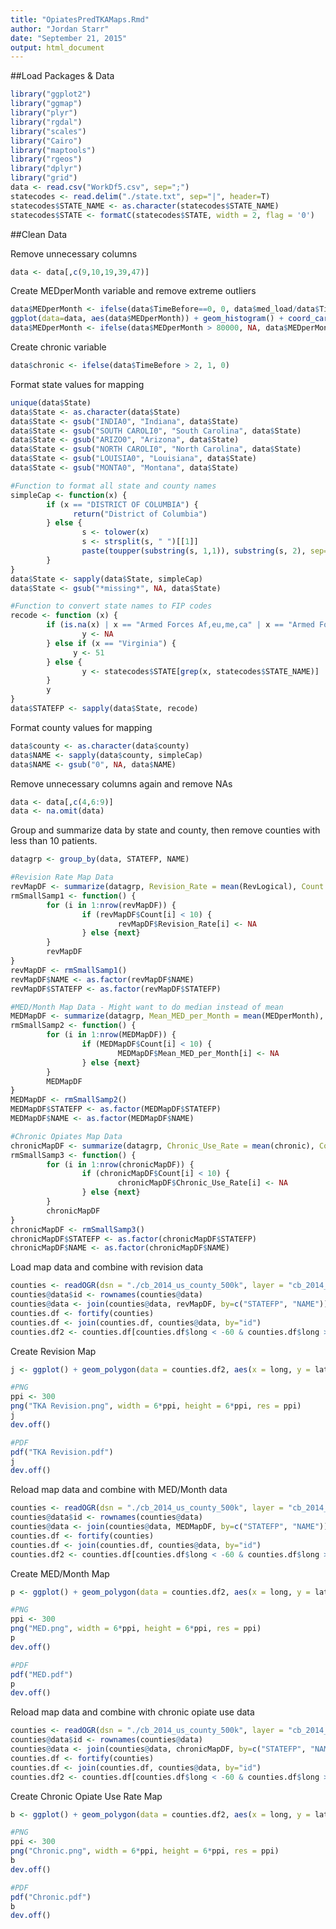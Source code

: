 ```yaml
---
title: "OpiatesPredTKAMaps.Rmd"
author: "Jordan Starr"
date: "September 21, 2015"
output: html_document
---
```

##Load Packages & Data
```r
library("ggplot2")
library("ggmap")
library("plyr")
library("rgdal")
library("scales")
library("Cairo")
library("maptools")
library("rgeos")
library("dplyr")
library("grid")
data <- read.csv("WorkDf5.csv", sep=";")
statecodes <- read.delim("./state.txt", sep="|", header=T)
statecodes$STATE_NAME <- as.character(statecodes$STATE_NAME)
statecodes$STATE <- formatC(statecodes$STATE, width = 2, flag = '0')
```

##Clean Data

Remove unnecessary columns
```r
data <- data[,c(9,10,19,39,47)]
```
Create MEDperMonth variable and remove extreme outliers
```r
data$MEDperMonth <- ifelse(data$TimeBefore==0, 0, data$med_load/data$TimeBefore)
ggplot(data=data, aes(data$MEDperMonth)) + geom_histogram() + coord_cartesian(ylim=c(0,5)) + scale_x_continuous(breaks=seq(50000,150000,10000))
data$MEDperMonth <- ifelse(data$MEDperMonth > 80000, NA, data$MEDperMonth)
```
Create chronic variable
```r
data$chronic <- ifelse(data$TimeBefore > 2, 1, 0)
```
Format state values for mapping
```r
unique(data$State)
data$State <- as.character(data$State)
data$State <- gsub("INDIA0", "Indiana", data$State)
data$State <- gsub("SOUTH CAROLI0", "South Carolina", data$State)
data$State <- gsub("ARIZO0", "Arizona", data$State)
data$State <- gsub("NORTH CAROLI0", "North Carolina", data$State)
data$State <- gsub("LOUISIA0", "Louisiana", data$State)
data$State <- gsub("MONTA0", "Montana", data$State)

#Function to format all state and county names
simpleCap <- function(x) {
        if (x == "DISTRICT OF COLUMBIA") {
              return("District of Columbia")  
        } else {
                s <- tolower(x)
                s <- strsplit(s, " ")[[1]]
                paste(toupper(substring(s, 1,1)), substring(s, 2), sep="", collapse=" ")
        }
}
data$State <- sapply(data$State, simpleCap)
data$State <- gsub("*missing*", NA, data$State)

#Function to convert state names to FIP codes
recode <- function (x) {
        if (is.na(x) | x == "Armed Forces Af,eu,me,ca" | x == "Armed Forces Amer (exc Ca0da)") {
                y <- NA
        } else if (x == "Virginia") {
              y <- 51
        } else {
                y <- statecodes$STATE[grep(x, statecodes$STATE_NAME)]
        }
        y
}
data$STATEFP <- sapply(data$State, recode)
```
Format county values for mapping
```r
data$county <- as.character(data$county)
data$NAME <- sapply(data$county, simpleCap)
data$NAME <- gsub("0", NA, data$NAME)
```
Remove unnecessary columns again and remove NAs
```r
data <- data[,c(4,6:9)]
data <- na.omit(data)
```
Group and summarize data by state and county, then remove counties with less than 10 patients.
```r
datagrp <- group_by(data, STATEFP, NAME)

#Revision Rate Map Data
revMapDF <- summarize(datagrp, Revision_Rate = mean(RevLogical), Count = n())
rmSmallSamp1 <- function() {
        for (i in 1:nrow(revMapDF)) {
                if (revMapDF$Count[i] < 10) {
                        revMapDF$Revision_Rate[i] <- NA
                } else {next}
        }
        revMapDF
}
revMapDF <- rmSmallSamp1() 
revMapDF$NAME <- as.factor(revMapDF$NAME)
revMapDF$STATEFP <- as.factor(revMapDF$STATEFP)

#MED/Month Map Data - Might want to do median instead of mean
MEDMapDF <- summarize(datagrp, Mean_MED_per_Month = mean(MEDperMonth), Count = n())
rmSmallSamp2 <- function() {
        for (i in 1:nrow(MEDMapDF)) {
                if (MEDMapDF$Count[i] < 10) {
                        MEDMapDF$Mean_MED_per_Month[i] <- NA
                } else {next}
        }
        MEDMapDF
}
MEDMapDF <- rmSmallSamp2() 
MEDMapDF$STATEFP <- as.factor(MEDMapDF$STATEFP)
MEDMapDF$NAME <- as.factor(MEDMapDF$NAME)

#Chronic Opiates Map Data
chronicMapDF <- summarize(datagrp, Chronic_Use_Rate = mean(chronic), Count = n())
rmSmallSamp3 <- function() {
        for (i in 1:nrow(chronicMapDF)) {
                if (chronicMapDF$Count[i] < 10) {
                        chronicMapDF$Chronic_Use_Rate[i] <- NA
                } else {next}
        }
        chronicMapDF
}
chronicMapDF <- rmSmallSamp3() 
chronicMapDF$STATEFP <- as.factor(chronicMapDF$STATEFP)
chronicMapDF$NAME <- as.factor(chronicMapDF$NAME)
```
Load map data and combine with revision data
```r
counties <- readOGR(dsn = "./cb_2014_us_county_500k", layer = "cb_2014_us_county_500k")
counties@data$id <- rownames(counties@data)
counties@data <- join(counties@data, revMapDF, by=c("STATEFP", "NAME"))
counties.df <- fortify(counties)
counties.df <- join(counties.df, counties@data, by="id")
counties.df2 <- counties.df[counties.df$long < -60 & counties.df$long > -130 & counties.df$lat > 25 & counties.df$lat < 50,]
```
Create Revision Map
```r
j <- ggplot() + geom_polygon(data = counties.df2, aes(x = long, y = lat, group = group, fill = Revision_Rate), color = "black", size = 0.05)+ coord_map() + scale_fill_distiller(palette = "Greens", labels = percent, breaks = pretty_breaks(n = 10)) + guides(fill = guide_legend(reverse = TRUE)) + theme_nothing(legend = TRUE) + labs(title = "TKA Revision Rates", fill = "") + theme(plot.title = element_text(size=20, family = "Times"),legend.key.height = unit(.35, "cm"),legend.position = c(.9, .3))

#PNG
ppi <- 300
png("TKA Revision.png", width = 6*ppi, height = 6*ppi, res = ppi)
j
dev.off()

#PDF
pdf("TKA Revision.pdf")
j
dev.off()
```
Reload map data and combine with MED/Month data
```r
counties <- readOGR(dsn = "./cb_2014_us_county_500k", layer = "cb_2014_us_county_500k")
counties@data$id <- rownames(counties@data)
counties@data <- join(counties@data, MEDMapDF, by=c("STATEFP", "NAME"))
counties.df <- fortify(counties)
counties.df <- join(counties.df, counties@data, by="id")
counties.df2 <- counties.df[counties.df$long < -60 & counties.df$long > -130 & counties.df$lat > 25 & counties.df$lat < 50,]
```
Create MED/Month Map
```r
p <- ggplot() + geom_polygon(data = counties.df2, aes(x = long, y = lat, group = group, fill = Mean_MED_per_Month), color = "black", size = 0.05)+ coord_map() + scale_fill_distiller(palette = "Greens", breaks = pretty_breaks(n = 10)) + guides(fill = guide_legend(reverse = TRUE)) + theme_nothing(legend = TRUE) + labs(title = "Mean Morphine Equivalents per Month per Patient", fill = "") + theme(plot.title = element_text(size=20, family = "Times"),legend.key.height = unit(.35, "cm"),legend.position = c(.9, .3))

#PNG
ppi <- 300
png("MED.png", width = 6*ppi, height = 6*ppi, res = ppi)
p
dev.off()

#PDF
pdf("MED.pdf")
p
dev.off()
```

Reload map data and combine with chronic opiate use data
```r
counties <- readOGR(dsn = "./cb_2014_us_county_500k", layer = "cb_2014_us_county_500k")
counties@data$id <- rownames(counties@data)
counties@data <- join(counties@data, chronicMapDF, by=c("STATEFP", "NAME"))
counties.df <- fortify(counties)
counties.df <- join(counties.df, counties@data, by="id")
counties.df2 <- counties.df[counties.df$long < -60 & counties.df$long > -130 & counties.df$lat > 25 & counties.df$lat < 50,]
```

Create Chronic Opiate Use Rate Map
```r
b <- ggplot() + geom_polygon(data = counties.df2, aes(x = long, y = lat, group = group, fill = Chronic_Use_Rate), color = "black", size = 0.05)+ coord_map() + scale_fill_distiller(palette = "Greens", labels = percent, breaks = pretty_breaks(n = 10)) + guides(fill = guide_legend(reverse = TRUE)) + theme_nothing(legend = TRUE) + labs(title = "Chronic Opiate Use Rate", fill = "") + theme(plot.title = element_text(size=20, family = "Times"),legend.key.height = unit(.35, "cm"),legend.position = c(.9, .3))

#PNG
ppi <- 300
png("Chronic.png", width = 6*ppi, height = 6*ppi, res = ppi)
b
dev.off()

#PDF
pdf("Chronic.pdf")
b
dev.off()
```